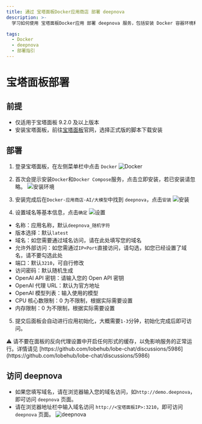 ```yaml
---
title: 通过 宝塔面板Docker应用商店 部署 deepnova
description: >-
  学习如何使用 宝塔面板Docker应用 部署 deepnova 服务，包括安装 Docker 容器环境和使用指令一键启动服务。详细说明如何配置环境变量和使用代理地址。

tags:
  - Docker
  - deepnova
  - 部署指引
---
```


# 宝塔面板部署

## 前提

- 仅适用于宝塔面板 9.2.0 及以上版本
- 安装宝塔面板，前往[宝塔面板](https://www.bt.cn/new/download.html)官网，选择正式版的脚本下载安装

## 部署

1. 登录宝塔面板，在左侧菜单栏中点击 `Docker` ![Docker](https://github.com/user-attachments/assets/15d92756-92f0-45da-8f95-bfe725d13003)

2. 首次会提示安装`Docker`和`Docker Compose`服务，点击立即安装，若已安装请忽略。 ![安装环境](https://github.com/user-attachments/assets/6e383b75-09e3-42d1-8a6c-5fb7cf558f00)

3. 安装完成后在`Docker-应用商店-AI/大模型`中找到 `deepnova`，点击`安装` ![安装](https://github.com/user-attachments/assets/db59a5e7-32ed-49d7-a791-8f8ee6618c01)

4. 设置域名等基本信息，点击`确定` ![设置](https://github.com/user-attachments/assets/37251adf-949b-4aec-bc49-bf4647e119da)

- 名称：应用名称，默认`deepnova_随机字符`
- 版本选择：默认`latest`
- 域名：如您需要通过域名访问，请在此处填写您的域名
- 允许外部访问：如您需通过`IP+Port`直接访问，请勾选，如您已经设置了域名，请不要勾选此处
- 端口：默认`3210`，可自行修改
- 访问密码：默认随机生成
- OpenAI API 密钥：请输入您的 Open API 密钥
- OpenAI 代理 URL：默认为官方地址
- OpenAI 模型列表：输入使用的模型
- CPU 核心数限制：0 为不限制，根据实际需要设置
- 内存限制：0 为不限制，根据实际需要设置

5. 提交后面板会自动进行应用初始化，大概需要`1-3`分钟，初始化完成后即可访问。

<Callout type="warning">
  ⚠️ 请不要在面板的反向代理设置中开启任何形式的缓存，以免影响服务的正常运行。详情请见
  [https://github.com/lobehub/lobe-chat/discussions/5986](https://github.com/lobehub/lobe-chat/discussions/5986)
</Callout>

## 访问 deepnova

- 如果您填写域名，请在浏览器输入您的域名访问，如`http://demo.deepnova`，即可访问 `deepnova` 页面。
- 请在浏览器地址栏中输入域名访问 `http://<宝塔面板IP>:3210`，即可访问 `deepnova` 页面。 ![deepnova](https://github.com/user-attachments/assets/808f8849-5738-4a60-8ccf-01e300b0dc88)
